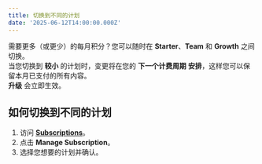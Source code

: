 ```yaml
---
title: 切换到不同的计划
date: '2025-06-12T14:00:00.000Z'
---
```


需要更多（或更少）的每月积分？您可以随时在 **Starter**、**Team** 和 **Growth** 之间切换。  \
当您切换到 **较小** 的计划时，变更将在您的 **下一个计费周期** **安排**，这样您可以保留本月已支付的所有内容。 \
**升级** 会立即生效。

## 如何切换到不同的计划

1. 访问 **[Subscriptions](https://portal.yakshaver.ai/settings/plan)**。
2. 点击 **Manage Subscription**。
3. 选择您想要的计划并确认。